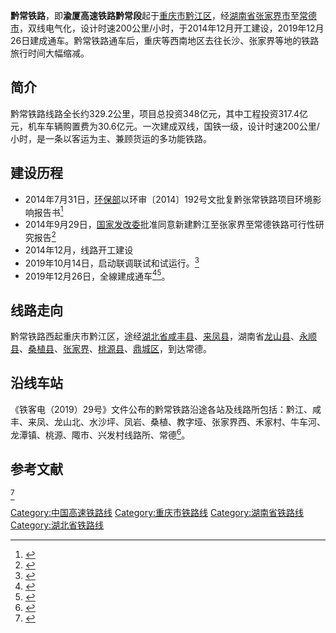 {{Infobox rail system-route
|rail_name=渝厦高速铁路黔常段
|other_name=黔常铁路<ref>{{cite document|publisher=中国国家铁路集团|title=铁调函[2019]367号《国铁集团关于公布2019年底调整列车运行图（旅客列车部分）的通知》}}</ref>
|name_bgcolor=
|banner_color=blue
|sec_banner_color=
|third_banner_color=
|image=
|caption=
|logo_filename=
|image_width=
|logo_bgcolor=
|logo_note=
|system_map=
|mapimage_width=
|map_bgcolor=
|code_name=
|japanese_name=
|hiragana_name=
|romanji_name=
|locale={{PRC}}
|service_type=客货共线
|status=营运中
|begin_operation=2019年12月26日
|end_operation=
|operation_note=
|system_length=336.257km<ref name="验收"/>
|length_in_operation=
|total_length=
|track=正线双线
|line_title=线路
|lines=[[复线铁路|复线铁路]]
|stations=
|route_title=线路
|main_route=
|secondary_route=
|branch_route=兴发村上、下行联络线<ref name="验收"/>
|standard=国铁I级
|main_stations=[[常德站|常德站]]、[[张家界西站|张家界西站]]、[[黔江站|黔江站]]
|ridership=
|fleet_size=
|max_speed=200公里/小时
|orbital_plane=有砟轨道
|track_gauge=1,435毫米（[[标准轨|标准轨]]）
|min_radius= 一般3500m，困难2800m<ref name="验收"/>
|max_grade= 一般18.5‰，局部20‰<ref name="验收">{{cite|title=新建铁路黔江至张家界至常德线竣工环境保护验收报告|publisher=[[铁科院|铁科院]]|date=2019-11|url=http://www.rails.cn/download/2019/20191122_新建铁路黔江至张家界至常德线竣工环境保护验收调查报告.pdf}}{{Dead link|date=2020年3月 |bot=InternetArchiveBot |fix-attempted=yes }}</ref>
|distance_between_mainlines= 
|control=
|block_signal= 自动闭塞
|electrified=50Hz 25,000V（[[交流电|交流电]]）
|rollingstock=
|depot=长沙城际动车所
|operator=[[中国铁路广州局集团有限公司|中国铁路广州局集团有限公司]]
|route_map={{黔常铁路RDT}}
}}
'''黔常铁路'''，即'''渝厦高速铁路黔常段'''起于[[重庆市|重庆市]][[黔江区|黔江区]]，经[[湖南省|湖南省]][[张家界市|张家界市]]至[[常德市|常德市]]，双线电气化，设计时速200公里/小时，于2014年12月开工建设，2019年12月26日建成通车。黔常铁路通车后，重庆等西南地区去往长沙、张家界等地的铁路旅行时间大幅缩减。

==简介==
黔常铁路线路全长约329.2公里，项目总投资348亿元，其中工程投资317.4亿元，机车车辆购置费为30.6亿元。一次建成双线，国铁一级，设计时速200公里/小时，是一条以客运为主、兼顾货运的多功能铁路。

==建设历程==
*2014年7月31日，[[环保部|环保部]]以环审〔2014〕192号文批复黔张常铁路项目环境影响报告书<ref>{{cite news|url=https://hn.rednet.cn/c/2014/08/14/3438086.htm|title=黔张常铁路环评报告获国家环保部批复|work=红网|date=2014-08-14|accessdate=2019-10-15|archive-date=2019-10-15|archive-url=https://web.archive.org/web/20191015155133/https://hn.rednet.cn/c/2014/08/14/3438086.htm|dead-url=no}}</ref>
*2014年9月29日，[[国家发改委|国家发改委]]批准同意新建黔江至张家界至常德铁路可行性研究报告<ref>{{cite web|url=http://www.hunan.gov.cn/hnszf/hnyw/jdt2/201910/t20191015_10483884.html|title=国家发展改革委关于新建黔江至张家界至常德铁路可行性研究报告的批复（发改基础〔2014〕2218号）|work=[[国家发展改革委|国家发展改革委]]|date=2014-09-29|accessdate=2019-10-15|archive-date=2019-10-15|archive-url=https://web.archive.org/web/20191015153626/http://www.hunan.gov.cn/hnszf/hnyw/jdt2/201910/t20191015_10483884.html|dead-url=no}}</ref>
*2014年12月，线路开工建设
*2019年10月14日，启动联调联试和试运行。<ref>{{cite news|url=http://www.hunan.gov.cn/hnszf/hnyw/jdt2/201910/t20191015_10483884.html|title=黔张常铁路开启动车组检测|work=湖南省人民政府|date=2019-10-15|accessdate=2019-10-15|archive-date=2019-10-15|archive-url=https://web.archive.org/web/20191015153626/http://www.hunan.gov.cn/hnszf/hnyw/jdt2/201910/t20191015_10483884.html|dead-url=no}}</ref>
*2019年12月26日，全線建成通车<ref>{{Cite web|title=黔张常铁路正式通车_图片新闻_中国政府网|url=http://www.gov.cn/xinwen/2019-12/26/content_5464337.htm#1|website=www.gov.cn|accessdate=2019-12-28|date=2019-12-26|archive-date=2020-10-30|archive-url=https://web.archive.org/web/20201030052928/http://www.gov.cn/xinwen/2019-12/26/content_5464337.htm#1|dead-url=no}}</ref><ref>{{Cite web|title=黔张常铁路正式开通运营 杜家毫宣布开通运营 --新闻报道-人民网|url=http://cpc.people.com.cn/n1/2019/1227/c117005-31526205.html|website=cpc.people.com.cn|accessdate=2019-12-28|date=2019年12月27日|archive-date=2019-12-27|archive-url=https://web.archive.org/web/20191227132845/http://cpc.people.com.cn/n1/2019/1227/c117005-31526205.html|dead-url=no}}</ref>。

==线路走向==
黔常铁路西起重庆市黔江区，途经[[湖北省|湖北省]][[咸丰县|咸丰县]]、[[来凤县|来凤县]]，湖南省[[龙山县|龙山县]]、[[永顺县|永顺县]]、[[桑植县|桑植县]]、[[张家界|张家界]]、[[桃源县|桃源县]]、[[鼎城区|鼎城区]]，到达常德。

==沿线车站==
《铁客电（2019）29号》文件公布的黔常铁路沿途各站及线路所包括：黔江、咸丰、来凤、龙山北、水沙坪、凤岩、桑植、教字垭、张家界西、禾家村、牛车河、龙潭镇、桃源、陬市、兴发村线路所、常德<ref>{{cite news|url=http://www.10yan.com.cn/2019/0920/628519.shtml|title=汉十高铁车站新命名来了，十堰东、丹江口…站名正式确定|publisher=十堰日报传媒集团|date=2019-09-20|accessdate=2019-09-21|archiveurl=https://web.archive.org/web/20190921010717/http://www.10yan.com.cn/2019/0920/628519.shtml|archivedate=2019-09-21|dead-url=no}}</ref>。

== 参考文献 ==
<ref>{{Cite web|title=剧透！穿越“仙境”的铁路，即将建成！|url=https://mp.weixin.qq.com/s?__biz=MjM5NTc3MTgwMA==&mid=2650979878&idx=1&sn=7bf55e10812e443bda351913fa51515d&chksm=bd057ad18a72f3c7c1bbf79a7e8ebb816fe4b99ee6c9eaed71e0396e1c5211fbd6af0324fd16&mpshare=1&scene=1&srcid=&sharer_sharetime=1564065112441&sharer_shareid=7ecb7d17ba77e5846c1ed39a4df07b77#rd|accessdate=2019-07-25|author=|date=2019-07-25|format=|publisher=[[中国铁路总公司|中国铁路总公司]]|language=}}</ref>{{Reflist}}
<br />

{{黔张常铁路}}
{{重庆铁路}}
{{湖南省铁路}}
{{中国高速铁路}}

[[Category:中国高速铁路线|Category:中国高速铁路线]]
[[Category:重庆市铁路线|Category:重庆市铁路线]]
[[Category:湖南省铁路线|Category:湖南省铁路线]]
[[Category:湖北省铁路线|Category:湖北省铁路线]]
